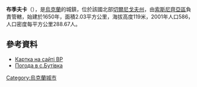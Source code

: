 {{coord|51|26|7|N|32|28|22|E|scale:100000|display=title}}

'''布季夫卡'''（{{lang-uk|Бутівка}}），是[[烏克蘭|烏克蘭]]的城鎮，位於該國北部[[切爾尼戈夫州|切爾尼戈夫州]]，由[[索斯尼齊亞區|索斯尼齊亞區]]負責管轄，始建於1650年，面積2.03平方公里，海拔高度119米，2001年人口586，人口密度每平方公里288.67人。

==參考資料==
* [http://gska2.rada.gov.ua/pls/z7502/A005?rdat1=11.04.2015&rf7571=41186 Картка на сайті ВР]{{dead link|date=2017年12月 |bot=InternetArchiveBot |fix-attempted=yes }}
* [http://weather.in.ua/ua/chernigovskaja/2376 Погода в с.Бутівка] {{Wayback|url=http://weather.in.ua/ua/chernigovskaja/2376 |date=20111220141104 }}

{{Ukraine-geo-stub}}
[[Category:烏克蘭城市|Category:烏克蘭城市]]